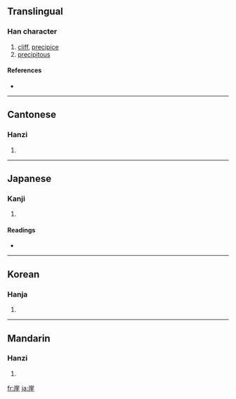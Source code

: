 ==Translingual==

===Han character===
{{Han char|rn=46|rad=山|as=08|sn=11|four=2221<sub>4</sub>|canj=山一土土 (UMGG)}}

# [[cliff]], [[precipice]]
# [[precipitous]]

====References====
* {{Han ref|kx=0314.080|dkj=08180|dj=0614.250|hdz=10778.080|uh=5D16|ud=23830|bh=B156|bd=45398}}

----

==Cantonese==

===Hanzi===
{{yue-hanzi|jyut=|y=ngai4}}

# {{defn|Cantonese}}

----

==Japanese==

===Kanji===
{{ja-kanji|grade=|rs=山08}}

# {{defn|Japanese}}

====Readings====
* {{ja-readings|on=[[がい]] (gai)|kun=[[がけ]] (gake)}}

----

==Korean==

===Hanja===
{{ko-hanja|hangeul=[[애]], [[의]]|rv=ae, ui|mr=ae, ŭi}}

# {{defn|Korean}}

----

==Mandarin==

===Hanzi===
{{cmn-hanzi|pin=[[yá]] ([[ya2]]), [[yái]] ([[yai2]])|wg=ya<sup>2</sup>, yai<sup>2</sup>}}

# {{defn|Mandarin}}

[[fr:崖]]
[[ja:崖]]